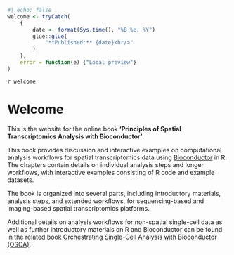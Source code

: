 ```r
#| echo: false
welcome <- tryCatch(
    {
        date <- format(Sys.time(), "%B %e, %Y")
        glue::glue(
            "**Published:** {date}<br/>"
        )
    }, 
    error = function(e) {"Local preview"}
)
```

`r welcome`


# Welcome {-}

This is the website for the online book **'Principles of Spatial Transcriptomics Analysis with Bioconductor'**.

This book provides discussion and interactive examples on computational analysis workflows for spatial transcriptomics data using [Bioconductor](http://bioconductor.org/) in R. The chapters contain details on individual analysis steps and longer workflows, with interactive examples consisting of R code and example datasets.

The book is organized into several parts, including introductory materials, analysis steps, and extended workflows, for sequencing-based and imaging-based spatial transcriptomics platforms.

Additional details on analysis workflows for non-spatial single-cell data as well as further introductory materials on R and Bioconductor can be found in the related book [Orchestrating Single-Cell Analysis with Bioconductor (OSCA)](https://bioconductor.org/books/release/OSCA/).
